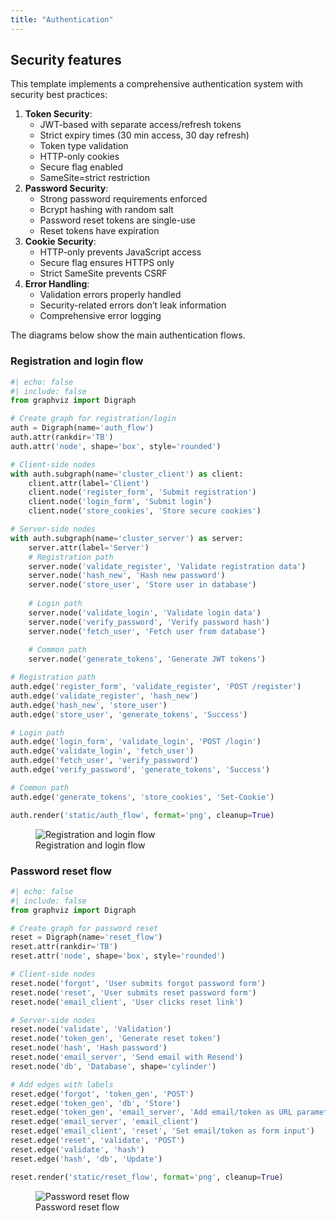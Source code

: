 ```yaml
---
title: "Authentication"
---
```


## Security features

This template implements a comprehensive authentication system with security best practices:

1. **Token Security**:
   - JWT-based with separate access/refresh tokens
   - Strict expiry times (30 min access, 30 day refresh)
   - Token type validation
   - HTTP-only cookies
   - Secure flag enabled
   - SameSite=strict restriction

2. **Password Security**:
   - Strong password requirements enforced
   - Bcrypt hashing with random salt
   - Password reset tokens are single-use
   - Reset tokens have expiration

3. **Cookie Security**:
   - HTTP-only prevents JavaScript access
   - Secure flag ensures HTTPS only
   - Strict SameSite prevents CSRF

4. **Error Handling**:
   - Validation errors properly handled
   - Security-related errors don't leak information
   - Comprehensive error logging
   
The diagrams below show the main authentication flows.

### Registration and login flow

``` python
#| echo: false
#| include: false
from graphviz import Digraph

# Create graph for registration/login
auth = Digraph(name='auth_flow')
auth.attr(rankdir='TB')
auth.attr('node', shape='box', style='rounded')

# Client-side nodes
with auth.subgraph(name='cluster_client') as client:
    client.attr(label='Client')
    client.node('register_form', 'Submit registration')
    client.node('login_form', 'Submit login')
    client.node('store_cookies', 'Store secure cookies')

# Server-side nodes
with auth.subgraph(name='cluster_server') as server:
    server.attr(label='Server')
    # Registration path
    server.node('validate_register', 'Validate registration data')
    server.node('hash_new', 'Hash new password')
    server.node('store_user', 'Store user in database')
    
    # Login path
    server.node('validate_login', 'Validate login data')
    server.node('verify_password', 'Verify password hash')
    server.node('fetch_user', 'Fetch user from database')
    
    # Common path
    server.node('generate_tokens', 'Generate JWT tokens')

# Registration path
auth.edge('register_form', 'validate_register', 'POST /register')
auth.edge('validate_register', 'hash_new')
auth.edge('hash_new', 'store_user')
auth.edge('store_user', 'generate_tokens', 'Success')

# Login path
auth.edge('login_form', 'validate_login', 'POST /login')
auth.edge('validate_login', 'fetch_user')
auth.edge('fetch_user', 'verify_password')
auth.edge('verify_password', 'generate_tokens', 'Success')

# Common path
auth.edge('generate_tokens', 'store_cookies', 'Set-Cookie')

auth.render('static/auth_flow', format='png', cleanup=True)
```

![Registration and login flow](static/auth_flow.png)

### Password reset flow

``` python
#| echo: false
#| include: false
from graphviz import Digraph

# Create graph for password reset
reset = Digraph(name='reset_flow')
reset.attr(rankdir='TB')
reset.attr('node', shape='box', style='rounded')

# Client-side nodes
reset.node('forgot', 'User submits forgot password form')
reset.node('reset', 'User submits reset password form')
reset.node('email_client', 'User clicks reset link')

# Server-side nodes
reset.node('validate', 'Validation')
reset.node('token_gen', 'Generate reset token')
reset.node('hash', 'Hash password')
reset.node('email_server', 'Send email with Resend')
reset.node('db', 'Database', shape='cylinder')

# Add edges with labels
reset.edge('forgot', 'token_gen', 'POST')
reset.edge('token_gen', 'db', 'Store')
reset.edge('token_gen', 'email_server', 'Add email/token as URL parameter')
reset.edge('email_server', 'email_client')
reset.edge('email_client', 'reset', 'Set email/token as form input')
reset.edge('reset', 'validate', 'POST')
reset.edge('validate', 'hash')
reset.edge('hash', 'db', 'Update')

reset.render('static/reset_flow', format='png', cleanup=True)
```

![Password reset flow](static/reset_flow.png)
